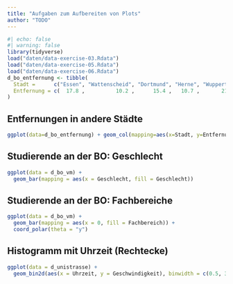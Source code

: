 ```yaml
---
title: "Aufgaben zum Aufbereiten von Plots"
author: "TODO"
---
```


```r
#| echo: false
#| warning: false
library(tidyverse)
load("daten/data-exercise-03.Rdata")
load("daten/data-exercise-05.Rdata")
load("daten/data-exercise-06.Rdata")
d_bo_entfernung <- tibble(
  Stadt =      c("Essen", "Wattenscheid", "Dortmund", "Herne", "Wuppertal", "Gelsenkirchen", "Mühlheim"),
  Entfernung = c(  17.8 ,          10.2 ,      15.4 ,   10.7 ,       21.4 ,           14.1 ,      27.2 )
)
```

## Entfernungen in andere Städte

```r
ggplot(data=d_bo_entfernung) + geom_col(mapping=aes(x=Stadt, y=Entfernung))
```

## Studierende an der BO: Geschlecht

```r
ggplot(data = d_bo_vm) +
  geom_bar(mapping = aes(x = Geschlecht, fill = Geschlecht))
```

## Studierende an der BO: Fachbereiche

```r
ggplot(data = d_bo_vm) +
  geom_bar(mapping = aes(x = 0, fill = Fachbereich)) +
  coord_polar(theta = "y")
```

## Histogramm mit Uhrzeit (Rechtecke)

```r
ggplot(data = d_unistrasse) + 
  geom_bin2d(aes(x = Uhrzeit, y = Geschwindigkeit), binwidth = c(0.5, 3))
```

